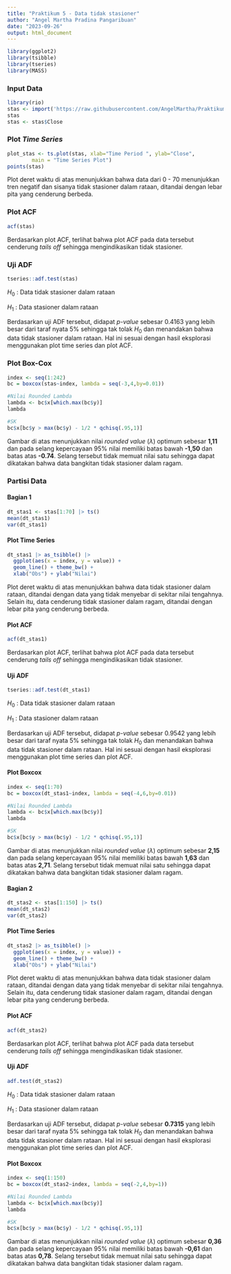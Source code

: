 ```yaml
---
title: "Praktikum 5 - Data tidak stasioner"
author: "Angel Martha Pradina Pangaribuan"
date: "2023-09-26"
output: html_document
---
```



```r
library(ggplot2)
library(tsibble)
library(tseries)
library(MASS)
```

### Input Data
```r
library(rio)
stas <- import('https://raw.githubusercontent.com/AngelMartha/PraktikumMPDW/main/P1/GOTO.JK.csv')
stas
stas <- stas$Close

```


### Plot *Time Series*

```r
plot_stas <- ts.plot(stas, xlab="Time Period ", ylab="Close", 
        main = "Time Series Plot")
points(stas)
```

Plot deret waktu di atas menunjukkan bahwa data dari 0 - 70 menunjukkan tren negatif dan sisanya tidak stasioner dalam rataan, ditandai dengan lebar pita yang cenderung berbeda.

### Plot ACF

```r
acf(stas)
```

Berdasarkan plot ACF, terlihat bahwa plot ACF pada data tersebut cenderung *tails off* sehingga mengindikasikan tidak stasioner. 

### Uji ADF

```r
tseries::adf.test(stas)
```

$H_0$ : Data tidak stasioner dalam rataan

$H_1$ : Data stasioner dalam rataan

Berdasarkan uji ADF tersebut, didapat *p-value* sebesar 0.4163 yang lebih besar dari taraf nyata 5% sehingga tak tolak $H_0$ dan menandakan bahwa data tidak stasioner dalam rataan. Hal ini sesuai dengan hasil eksplorasi menggunakan plot time series dan plot ACF.

### Plot Box-Cox

```r
index <- seq(1:242)
bc = boxcox(stas~index, lambda = seq(-3,4,by=0.01))
```


```r
#Nilai Rounded Lambda
lambda <- bc$x[which.max(bc$y)]
lambda
```


```r
#SK
bc$x[bc$y > max(bc$y) - 1/2 * qchisq(.95,1)]
```

Gambar di atas menunjukkan nilai *rounded value* ($\lambda$) optimum sebesar **1,11** dan pada selang kepercayaan 95% nilai memiliki batas bawah **-1,50** dan batas atas **-0.74**. Selang tersebut tidak memuat nilai satu sehingga dapat dikatakan bahwa data bangkitan tidak stasioner dalam ragam.

### Partisi Data

#### Bagian 1

```r
dt_stas1 <- stas[1:70] |> ts()
mean(dt_stas1)
var(dt_stas1)
```

#### Plot Time Series

```r
dt_stas1 |> as_tsibble() |> 
  ggplot(aes(x = index, y = value)) +
  geom_line() + theme_bw() +
  xlab("Obs") + ylab("Nilai")
```

Plot deret waktu di atas menunjukkan bahwa data tidak stasioner dalam rataan, ditandai dengan data yang tidak menyebar di sekitar nilai tengahnya. Selain itu, data cenderung tidak stasioner dalam ragam, ditandai dengan lebar pita yang cenderung berbeda.

#### Plot ACF

```r
acf(dt_stas1)
```

Berdasarkan plot ACF, terlihat bahwa plot ACF pada data tersebut cenderung *tails off* sehingga mengindikasikan tidak stasioner.

#### Uji ADF

```r
tseries::adf.test(dt_stas1)
```

$H_0$ : Data tidak stasioner dalam rataan

$H_1$ : Data stasioner dalam rataan

Berdasarkan uji ADF tersebut, didapat *p-value* sebesar 0.9542 yang lebih besar dari taraf nyata 5% sehingga tak tolak $H_0$ dan menandakan bahwa data tidak stasioner dalam rataan. Hal ini sesuai dengan hasil eksplorasi menggunakan plot time series dan plot ACF.

#### Plot Boxcox

```r
index <- seq(1:70)
bc = boxcox(dt_stas1~index, lambda = seq(-4,6,by=0.01))
```


```r
#Nilai Rounded Lambda
lambda <- bc$x[which.max(bc$y)]
lambda
```


```r
#SK
bc$x[bc$y > max(bc$y) - 1/2 * qchisq(.95,1)]
```

Gambar di atas menunjukkan nilai *rounded value* ($\lambda$) optimum sebesar **2,15** dan pada selang kepercayaan 95% nilai memiliki batas bawah **1,63** dan batas atas **2,71**. Selang tersebut tidak memuat nilai satu sehingga dapat dikatakan bahwa data bangkitan tidak stasioner dalam ragam.

#### Bagian 2

```r
dt_stas2 <- stas[1:150] |> ts()
mean(dt_stas2)
var(dt_stas2)
```

#### Plot Time Series

```r
dt_stas2 |> as_tsibble() |> 
  ggplot(aes(x = index, y = value)) +
  geom_line() + theme_bw() +
  xlab("Obs") + ylab("Nilai")
```

Plot deret waktu di atas menunjukkan bahwa data tidak stasioner dalam rataan, ditandai dengan data yang tidak menyebar di sekitar nilai tengahnya. Selain itu, data cenderung tidak stasioner dalam ragam, ditandai dengan lebar pita yang cenderung berbeda.

#### Plot ACF

```r
acf(dt_stas2)
```

Berdasarkan plot ACF, terlihat bahwa plot ACF pada data tersebut cenderung *tails off* sehingga mengindikasikan tidak stasioner.

#### Uji ADF

```r
adf.test(dt_stas2)
```

$H_0$ : Data tidak stasioner dalam rataan

$H_1$ : Data stasioner dalam rataan

Berdasarkan uji ADF tersebut, didapat *p-value* sebesar **0.7315** yang lebih besar dari taraf nyata 5% sehingga tak tolak $H_0$ dan menandakan bahwa data tidak stasioner dalam rataan. Hal ini sesuai dengan hasil eksplorasi menggunakan plot time series dan plot ACF.

#### Plot Boxcox

```r
index <- seq(1:150)
bc = boxcox(dt_stas2~index, lambda = seq(-2,4,by=1))
```

```r
#Nilai Rounded Lambda
lambda <- bc$x[which.max(bc$y)]
lambda
```

```r
#SK
bc$x[bc$y > max(bc$y) - 1/2 * qchisq(.95,1)]
```

Gambar di atas menunjukkan nilai *rounded value* ($\lambda$) optimum sebesar **0,36** dan pada selang kepercayaan 95% nilai memiliki batas bawah **-0,61** dan batas atas **0,78**. Selang tersebut tidak memuat nilai satu sehingga dapat dikatakan bahwa data bangkitan tidak stasioner dalam ragam.
